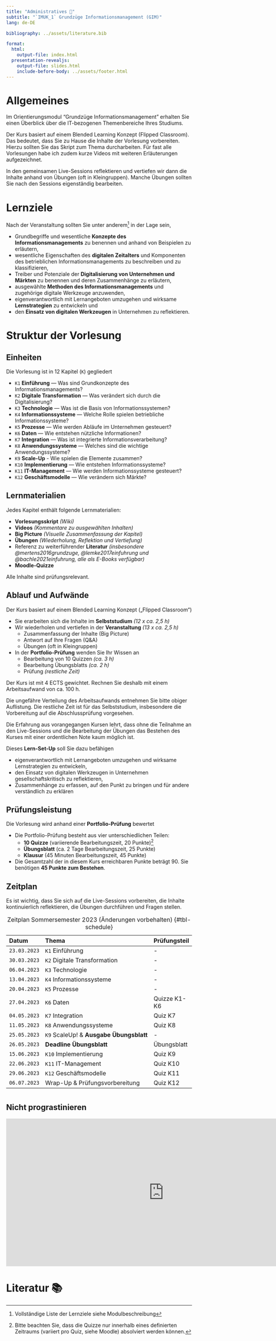 ```yaml
---
title: "Administratives 🧐"
subtitle: "`IMUK_1` Grundzüge Informationsmanagement (GIM)"
lang: de-DE

bibliography: ../assets/literature.bib

format: 
  html:
    output-file: index.html
  presentation-revealjs:
    output-file: slides.html 
    include-before-body: ../assets/footer.html
---
```


# {.html-hidden .unlisted background-color=black background-iframe="https://www.mentimeter.com/app/presentation/aly6sweyozwy1ke9ag9x7topk535qdno/embed"}

# Allgemeines {visibility="hidden"}

Im Orientierungsmodul "Grundzüge Informationsmanagement" erhalten Sie einen Überblick über die IT-bezogenen Themenbereiche Ihres Studiums.

Der Kurs basiert auf einem Blended Learning Konzept (Flipped Classroom). Das bedeutet, dass Sie zu Hause die Inhalte der Vorlesung vorbereiten. Hierzu sollten Sie das Skript zum Thema durcharbeiten. Für fast alle Vorlesungen habe ich zudem kurze Videos mit weiteren Erläuterungen aufgezeichnet.

In den gemeinsamen Live-Sessions reflektieren und vertiefen wir dann die Inhalte anhand von Übungen (oft in Kleingruppen). Manche Übungen sollten Sie nach den Sessions eigenständig bearbeiten.

# {.html-hidden .unlisted background-color=black background-iframe="https://www.mentimeter.com/app/presentation/aly6sweyozwy1ke9ag9x7topk535qdno/embed"}

# Lernziele

Nach der Veranstaltung sollten Sie unter anderem[^1] in der Lage sein,

:::{.incremental}
- Grundbegriffe und wesentliche __Konzepte des Informationsmanagements__ zu benennen und anhand von Beispielen zu erläutern,
- wesentliche Eigenschaften des __digitalen Zeitalters__ und Komponenten des betrieblichen Informationsmanagements zu beschreiben und zu klassifizieren,
- Treiber und Potenziale der __Digitalisierung von Unternehmen und Märkten__ zu benennen und deren Zusammenhänge zu erläutern,
- ausgewählte __Methoden des Informationsmanagements__ und zugehörige digitale Werkzeuge anzuwenden,
- eigenverantwortlich mit Lernangeboten umzugehen und wirksame __Lernstrategien__ zu entwickeln und
- den __Einsatz von digitalen Werkzeugen__ in Unternehmen zu reflektieren.
:::

[^1]: Vollständige Liste der Lernziele siehe Modulbeschreibung 

# Struktur der Vorlesung {.vertical-center background-color="#0333ff"}

## Einheiten

Die Vorlesung ist in 12 Kapitel (`K`) gegliedert

:::{.incremental .smaller}
- `K1` __Einführung__ — Was sind Grundkonzepte des Informationsmanagements?
- `K2` __Digitale Transformation__ — Was verändert sich durch die Digitalisierung?
- `K3` __Technologie__ — Was ist die Basis von Informationssystemen?
- `K4` __Informationssysteme__ — Welche Rolle spielen betriebliche Informationssysteme?
- `K5` __Prozesse__ — Wie werden Abläufe im Unternehmen gesteuert?
- `K6` __Daten__ — Wie entstehen nützliche Informationen?
- `K7` __Integration__ — Was ist integrierte Informationsverarbeitung? 
- `K8` __Anwendungssysteme__ — Welches sind die wichtige Anwendungssysteme?
- `K9` __Scale-Up__ - Wie spielen die Elemente zusammen?
- `K10` __Implementierung__ — Wie entstehen Informationssysteme?
- `K11` __IT-Management__ — Wie werden Informationssysteme gesteuert?
- `K12` __Geschäftsmodelle__ — Wie verändern sich Märkte?
:::

## Lernmaterialien

Jedes Kapitel enthält folgende Lernmaterialien: 

:::{.incremental}
-	__Vorlesungsskript__ *(Wiki)*
-	__Videos__ *(Kommentare zu ausgewählten Inhalten)*
- __Big Picture__ *(Visuelle Zusammenfassung der Kapitel)*
-	__Übungen__ *(Wiederholung, Reflektion und Vertiefung)*
- Referenz zu weiterführender __Literatur__ *(insbesondere @mertens2016grundzuge, @lemke2017einfuhrung und @bachle2021einfuhrung, alle als E-Books verfügbar)*
-	__Moodle-Quizze__
:::

:::{.fragment}
Alle Inhalte sind prüfungsrelevant.
:::

## Ablauf und Aufwände

Der Kurs basiert auf einem Blended Learning Konzept („Flipped Classroom“)

:::{.incremental}
- Sie erarbeiten sich die Inhalte im __Selbststudium__ *(12 x ca. 2,5 h)*
- Wir wiederholen und vertiefen in der __Veranstaltung__ *(13 x ca. 2,5 h)*
  - Zusammenfassung der Inhalte (Big Picture)
  - Antwort auf Ihre Fragen (Q&A)
  - Übungen (oft in Kleingruppen)
- In der __Portfolio-Prüfung__ wenden Sie Ihr Wissen an
  - Bearbeitung von 10 Quizzen *(ca. 3 h)*
  - Bearbeitung Übungsblatts *(ca. 2 h)*
  - Prüfung *(restliche Zeit)*
:::

:::{.notes}
Der Kurs ist mit 4 ECTS gewichtet. Rechnen Sie deshalb mit einem Arbeitsaufwand von ca. 100 h. 

Die ungefähre Verteilung des Arbeitsaufwands entnehmen Sie bitte obiger Auflistung. Die restliche Zeit ist für das Selbststudium, insbesondere die Vorbereitung auf die Abschlussprüfung vorgesehen.

Die Erfahrung aus vorangegangen Kursen lehrt, dass ohne die Teilnahme an den Live-Sessions und die Bearbeitung der Übungen das Bestehen des Kurses mit einer ordentlichen Note kaum möglich ist.

Dieses __Lern-Set-Up__ soll Sie dazu befähigen

-	eigenverantwortlich mit Lernangeboten umzugehen und wirksame Lernstrategien zu entwickeln,
-	den Einsatz von digitalen Werkzeugen in Unternehmen gesellschaftskritisch zu reflektieren,
-	Zusammenhänge zu erfassen, auf den Punkt zu bringen und für andere verständlich zu erklären
:::

## Prüfungsleistung

Die Vorlesung wird anhand einer __Portfolio-Prüfung__ bewertet

:::{.incremental}
- Die Portfolio-Prüfung besteht aus vier unterschiedlichen Teilen:
  - __10 Quizze__ (variierende Bearbeitungszeit, 20 Punkte)[^2]
  - __Übungsblatt__ (ca. 2 Tage Bearbeitungszeit, 25 Punkte)
  - __Klausur__ (45 Minuten Bearbeitungszeit, 45 Punkte)
- Die Gesamtzahl der in diesem Kurs erreichbaren Punkte beträgt 90. Sie benötigen __45 Punkte zum Bestehen__.
:::

[^2]: Bitte beachten Sie, dass die Quizze nur innerhalb eines definierten Zeitraums (variiert pro Quiz, siehe Moodle) absolviert werden können.

## Zeitplan {.scrollable .smaller}

::: {.notes}
Es ist wichtig, dass Sie sich auf die Live-Sessions vorbereiten, die Inhalte kontinuierlich reflektieren, die Übungen durchführen und Fragen stellen.
:::

| Datum        | Thema                                                   | Prüfungsteil    |
|:-------------|:--------------------------------------------------------|:----------------|
| `23.03.2023` | `K1` Einführung                                         | -
| `30.03.2023` | `K2` Digitale Transformation                            | -
| `06.04.2023` | `K3` Technologie                                        | -
| `13.04.2023` | `K4` Informationssysteme                                | -
| `20.04.2023` | `K5` Prozesse                                           | -
| `27.04.2023` | `K6` Daten                                              | Quizze K1-K6
| `04.05.2023` | `K7` Integration                                        | Quiz K7
| `11.05.2023` | `K8` Anwendungssysteme                                  | Quiz K8
| `25.05.2023` | `K9` ScaleUp! & __Ausgabe Übungsblatt__                 | -
| `26.05.2023` | __Deadline Übungsblatt__                                | Übungsblatt
| `15.06.2023` | `K10` Implementierung                                   | Quiz K9
| `22.06.2023` | `K11` IT-Management                                     | Quiz K10
| `29.06.2023` | `K12` Geschäftsmodelle                                  | Quiz K11
| `06.07.2023` | Wrap-Up & Prüfungsvorbereitung                          | Quiz K12

: Zeitplan Sommersemester 2023 (Änderungen vorbehalten) {#tbl-schedule}

# {.html-hidden .unlisted background-color=black background-iframe="https://www.mentimeter.com/app/presentation/aly6sweyozwy1ke9ag9x7topk535qdno/zsy6drk9a3kq"}

## Nicht prograstinieren {background-color=black .unlisted .html-hidden}

<iframe src="https://embed.ted.com/talks/lang/en/tim_urban_inside_the_mind_of_a_master_procrastinator" width="854" height="400" frameborder="0" scrolling="no" allowfullscreen></iframe>

# Literatur 📚
::: {#refs}
:::
